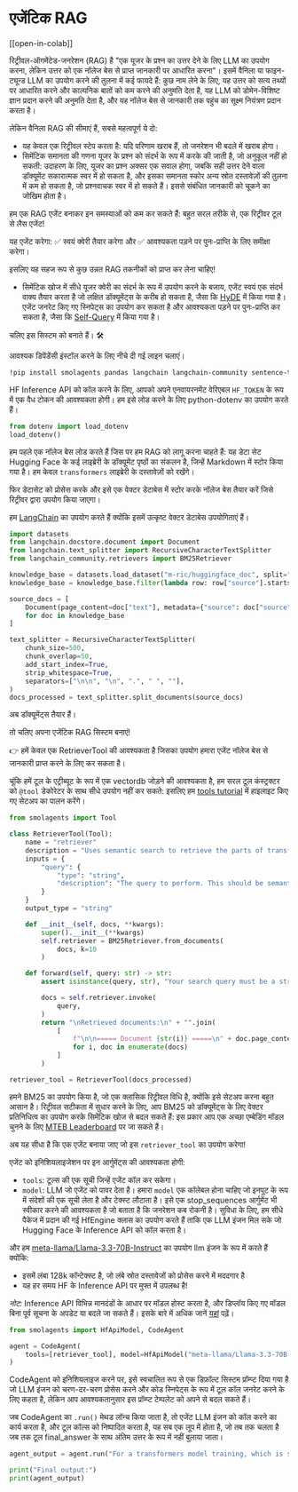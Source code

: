 <!--Copyright 2024 The HuggingFace Team. All rights reserved.

Licensed under the Apache License, Version 2.0 (the "License"); you may not use this file except in compliance with
the License. You may obtain a copy of the License at

http://www.apache.org/licenses/LICENSE-2.0

Unless required by applicable law or agreed to in writing, software distributed under the License is distributed on
an "AS IS" BASIS, WITHOUT WARRANTIES OR CONDITIONS OF ANY KIND, either express or implied. See the License for the
specific language governing permissions and limitations under the License.

⚠️ Note that this file is in Markdown but contain specific syntax for our doc-builder (similar to MDX) that may not be
rendered properly in your Markdown viewer.

-->
# एजेंटिक RAG

[[open-in-colab]]

रिट्रीवल-ऑगमेंटेड-जनरेशन (RAG) है "एक यूजर के प्रश्न का उत्तर देने के लिए LLM का उपयोग करना, लेकिन उत्तर को एक नॉलेज बेस से प्राप्त जानकारी पर आधारित करना"। इसमें वैनिला या फाइन-ट्यून्ड LLM का उपयोग करने की तुलना में कई फायदे हैं: कुछ नाम लेने के लिए, यह उत्तर को सत्य तथ्यों पर आधारित करने और काल्पनिक बातों को कम करने की अनुमति देता है, यह LLM को डोमेन-विशिष्ट ज्ञान प्रदान करने की अनुमति देता है, और यह नॉलेज बेस से जानकारी तक पहुंच का सूक्ष्म नियंत्रण प्रदान करता है।

लेकिन वैनिला RAG की सीमाएं हैं, सबसे महत्वपूर्ण ये दो:
- यह केवल एक रिट्रीवल स्टेप करता है: यदि परिणाम खराब हैं, तो जनरेशन भी बदले में खराब होगा।
- सिमेंटिक समानता की गणना यूजर के प्रश्न को संदर्भ के रूप में करके की जाती है, जो अनुकूल नहीं हो सकती: उदाहरण के लिए, यूजर का प्रश्न अक्सर एक सवाल होगा, जबकि सही उत्तर देने वाला डॉक्यूमेंट सकारात्मक स्वर में हो सकता है, और इसका समानता स्कोर अन्य स्रोत दस्तावेज़ों की तुलना में कम हो सकता है, जो प्रश्नवाचक स्वर में हो सकते हैं। इससे संबंधित जानकारी को चूकने का जोखिम होता है।

हम एक RAG एजेंट बनाकर इन समस्याओं को कम कर सकते हैं: बहुत सरल तरीके से, एक रिट्रीवर टूल से लैस एजेंट!

यह एजेंट करेगा: ✅ स्वयं क्वेरी तैयार करेगा और ✅ आवश्यकता पड़ने पर पुनः-प्राप्ति के लिए समीक्षा करेगा।

इसलिए यह सहज रूप से कुछ उन्नत RAG तकनीकों को प्राप्त कर लेना चाहिए!
- सिमेंटिक खोज में सीधे यूजर क्वेरी का संदर्भ के रूप में उपयोग करने के बजाय, एजेंट स्वयं एक संदर्भ वाक्य तैयार करता है जो लक्षित डॉक्यूमेंट्स के करीब हो सकता है, जैसा कि [HyDE](https://huggingface.co/papers/2212.10496) में किया गया है।
एजेंट जनरेट किए गए स्निपेट्स का उपयोग कर सकता है और आवश्यकता पड़ने पर पुनः-प्राप्ति कर सकता है, जैसा कि [Self-Query](https://docs.llamaindex.ai/en/stable/examples/evaluation/RetryQuery/) में किया गया है।

चलिए इस सिस्टम को बनाते हैं। 🛠️

आवश्यक डिपेंडेंसी इंस्टॉल करने के लिए नीचे दी गई लाइन चलाएं।
```bash
!pip install smolagents pandas langchain langchain-community sentence-transformers rank_bm25 --upgrade -q
```
HF Inference API को कॉल करने के लिए, आपको अपने एनवायरनमेंट वेरिएबल `HF_TOKEN` के रूप में एक वैध टोकन की आवश्यकता होगी।
हम इसे लोड करने के लिए python-dotenv का उपयोग करते हैं।
```py
from dotenv import load_dotenv
load_dotenv()
```

हम पहले एक नॉलेज बेस लोड करते हैं जिस पर हम RAG को लागू करना चाहते हैं: यह डेटा सेट Hugging Face के कई लाइब्रेरी के डॉक्यूमेंट पृष्ठों का संकलन है, जिन्हें Markdown में स्टोर किया गया है। हम केवल `transformers` लाइब्रेरी के दस्तावेज़ों को रखेंगे।

फिर डेटासेट को प्रोसेस करके और इसे एक वेक्टर डेटाबेस में स्टोर करके नॉलेज बेस तैयार करें जिसे रिट्रीवर द्वारा उपयोग किया जाएगा।

हम [LangChain](https://python.langchain.com/docs/introduction/) का उपयोग करते हैं क्योंकि इसमें उत्कृष्ट वेक्टर डेटाबेस उपयोगिताएं हैं।

```py
import datasets
from langchain.docstore.document import Document
from langchain.text_splitter import RecursiveCharacterTextSplitter
from langchain_community.retrievers import BM25Retriever

knowledge_base = datasets.load_dataset("m-ric/huggingface_doc", split="train")
knowledge_base = knowledge_base.filter(lambda row: row["source"].startswith("huggingface/transformers"))

source_docs = [
    Document(page_content=doc["text"], metadata={"source": doc["source"].split("/")[1]})
    for doc in knowledge_base
]

text_splitter = RecursiveCharacterTextSplitter(
    chunk_size=500,
    chunk_overlap=50,
    add_start_index=True,
    strip_whitespace=True,
    separators=["\n\n", "\n", ".", " ", ""],
)
docs_processed = text_splitter.split_documents(source_docs)
```

अब डॉक्यूमेंट्स तैयार हैं।

तो चलिए अपना एजेंटिक RAG सिस्टम बनाएं!

👉 हमें केवल एक RetrieverTool की आवश्यकता है जिसका उपयोग हमारा एजेंट नॉलेज बेस से जानकारी प्राप्त करने के लिए कर सकता है।

चूंकि हमें टूल के एट्रीब्यूट के रूप में एक vectordb जोड़ने की आवश्यकता है, हम सरल टूल कंस्ट्रक्टर को `@tool` डेकोरेटर के साथ सीधे उपयोग नहीं कर सकते: इसलिए हम [tools tutorial](../tutorials/tools) में हाइलाइट किए गए सेटअप का पालन करेंगे।

```py
from smolagents import Tool

class RetrieverTool(Tool):
    name = "retriever"
    description = "Uses semantic search to retrieve the parts of transformers documentation that could be most relevant to answer your query."
    inputs = {
        "query": {
            "type": "string",
            "description": "The query to perform. This should be semantically close to your target documents. Use the affirmative form rather than a question.",
        }
    }
    output_type = "string"

    def __init__(self, docs, **kwargs):
        super().__init__(**kwargs)
        self.retriever = BM25Retriever.from_documents(
            docs, k=10
        )

    def forward(self, query: str) -> str:
        assert isinstance(query, str), "Your search query must be a string"

        docs = self.retriever.invoke(
            query,
        )
        return "\nRetrieved documents:\n" + "".join(
            [
                f"\n\n===== Document {str(i)} =====\n" + doc.page_content
                for i, doc in enumerate(docs)
            ]
        )

retriever_tool = RetrieverTool(docs_processed)
```
हमने BM25 का उपयोग किया है, जो एक क्लासिक रिट्रीवल विधि है,  क्योंकि इसे सेटअप करना बहुत आसान है।
रिट्रीवल सटीकता में सुधार करने के लिए, आप BM25 को डॉक्यूमेंट्स के लिए वेक्टर प्रतिनिधित्व का उपयोग करके सिमेंटिक खोज से बदल सकते हैं: इस प्रकार आप एक अच्छा एम्बेडिंग मॉडल चुनने के लिए [MTEB Leaderboard](https://huggingface.co/spaces/mteb/leaderboard) पर जा सकते हैं।

अब यह सीधा है कि एक एजेंट बनाया जाए जो इस `retriever_tool` का उपयोग करेगा!


एजेंट को इनिशियलाइजेशन पर इन आर्गुमेंट्स की आवश्यकता होगी:
- `tools`: टूल्स की एक सूची जिन्हें एजेंट कॉल कर सकेगा।
- `model`: LLM जो एजेंट को पावर देता है।
हमारा `model` एक कॉलेबल होना चाहिए जो इनपुट के रूप में संदेशों की एक सूची लेता है और टेक्स्ट लौटाता है। इसे एक stop_sequences आर्गुमेंट भी स्वीकार करने की आवश्यकता है जो बताता है कि जनरेशन कब रोकनी है। सुविधा के लिए, हम सीधे पैकेज में प्रदान की गई HfEngine क्लास का उपयोग करते हैं ताकि एक LLM इंजन मिल सके जो Hugging Face के Inference API को कॉल करता है।

और हम [meta-llama/Llama-3.3-70B-Instruct](meta-llama/Llama-3.3-70B-Instruct) का उपयोग llm इंजन के रूप में करते हैं क्योंकि:
- इसमें लंबा 128k कॉन्टेक्स्ट है, जो लंबे स्रोत दस्तावेजों को प्रोसेस करने में मददगार है
- यह हर समय HF के Inference API पर मुफ्त में उपलब्ध है!

_नोट:_ Inference API विभिन्न मानदंडों के आधार पर मॉडल होस्ट करता है, और डिप्लॉय किए गए मॉडल बिना पूर्व सूचना के अपडेट या बदले जा सकते हैं। इसके बारे में अधिक जानें [यहां](https://huggingface.co/docs/api-inference/supported-models) पढ़ें।

```py
from smolagents import HfApiModel, CodeAgent

agent = CodeAgent(
    tools=[retriever_tool], model=HfApiModel("meta-llama/Llama-3.3-70B-Instruct"), max_steps=4, verbosity_level=2
)
```

CodeAgent को इनिशियलाइज करने पर, इसे स्वचालित रूप से एक डिफ़ॉल्ट सिस्टम प्रॉम्प्ट दिया गया है जो LLM इंजन को चरण-दर-चरण प्रोसेस करने और कोड स्निपेट्स के रूप में टूल कॉल जनरेट करने के लिए कहता है, लेकिन आप आवश्यकतानुसार इस प्रॉम्प्ट टेम्पलेट को अपने से बदल सकते हैं।

जब CodeAgent का `.run()` मेथड लॉन्च किया जाता है, तो एजेंट LLM इंजन को कॉल करने का कार्य करता है, और टूल कॉल्स को निष्पादित करता है, यह सब एक लूप में होता है, जो तब तक चलता है जब तक टूल final_answer के साथ अंतिम उत्तर के रूप में नहीं बुलाया जाता।

```py
agent_output = agent.run("For a transformers model training, which is slower, the forward or the backward pass?")

print("Final output:")
print(agent_output)
```


